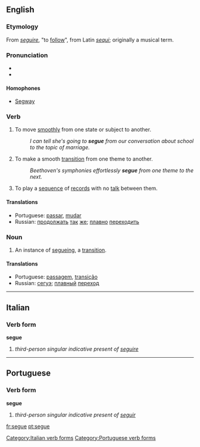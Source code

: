 {{was wotd|2006|December|7}}
==English==

===Etymology===
From {{It.}} ''[[seguire]]'', "to [[follow]]", from Latin ''[[sequi]]''; originally a musical term.

===Pronunciation===
*{{IPA|/ˈsɛgweɪ/ ''or'' /ˈsɛɪgweɪ/}}
*{{audio|en-us-segue.ogg|Audio (US)}}

====Homophones====
*[[Segway]]

===Verb===
{{en-verb|segues|segueing|segued|segued}}

# To move [[smoothly]] from one state or subject to another.
#: ''I can tell she's going to '''segue''' from our conversation about school to the topic of marriage.''
# {{music}} To make a smooth [[transition]] from one theme to another.
#: ''Beethoven's symphonies effortlessly '''segue''' from one theme to the next.''
# {{context|of a disk jockey}} To play a [[sequence]] of [[record]]s with no [[talk]] between them.

====Translations====
{{top}}
{{mid}}
*Portuguese: [[passar]], [[mudar]]
*Russian: [[продолжать]] [[так]] [[же]]; [[плавно]] [[переходить]]
{{bottom}}

===Noun===
{{en-noun}}

# An instance of [[segueing]], a [[transition]].

====Translations====
{{top}}
{{mid}}
*Portuguese: [[passagem]], [[transição]]
*Russian: [[сегуэ]]; [[плавный]] [[переход]]
{{bottom}}

----

==Italian==

===Verb form===
'''segue'''

# ''third-person singular indicative present of [[seguire]]''

[[Category:Italian verb forms]]

----

==Portuguese==

===Verb form===
'''segue'''

# ''third-person singular indicative present of [[seguir]]''

[[Category:Portuguese verb forms]]

[[fr:segue]]
[[pt:segue]]